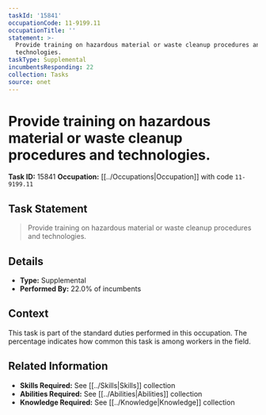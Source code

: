 ```yaml
---
taskId: '15841'
occupationCode: 11-9199.11
occupationTitle: ''
statement: >-
  Provide training on hazardous material or waste cleanup procedures and
  technologies.
taskType: Supplemental
incumbentsResponding: 22
collection: Tasks
source: onet
---
```

# Provide training on hazardous material or waste cleanup procedures and technologies.

**Task ID:** 15841
**Occupation:** [[../Occupations|Occupation]] with code `11-9199.11`

## Task Statement

> Provide training on hazardous material or waste cleanup procedures and technologies.

## Details

- **Type:** Supplemental
- **Performed By:** 22.0% of incumbents

## Context

This task is part of the standard duties performed in this occupation. The percentage indicates how common this task is among workers in the field.

## Related Information

- **Skills Required:** See [[../Skills|Skills]] collection
- **Abilities Required:** See [[../Abilities|Abilities]] collection
- **Knowledge Required:** See [[../Knowledge|Knowledge]] collection
